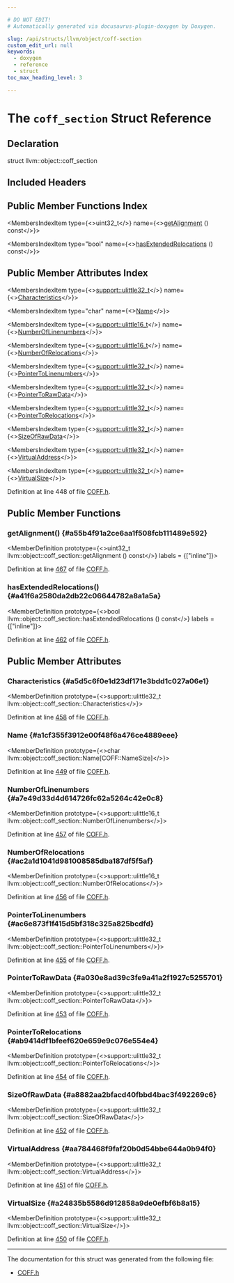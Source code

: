 ```yaml
---

# DO NOT EDIT!
# Automatically generated via docusaurus-plugin-doxygen by Doxygen.

slug: /api/structs/llvm/object/coff-section
custom_edit_url: null
keywords:
  - doxygen
  - reference
  - struct
toc_max_heading_level: 3

---
```





# The `coff_section` Struct Reference

<DoxygenPage pluginConfig={pluginConfig}>



## Declaration

<CodeBlock>struct llvm::object::coff_section</CodeBlock>

## Included Headers

<IncludesList>
<IncludesListItem
  filePath="llvm/Object/COFF.h"
  permalink="/docs/api/files/include/include/llvm/include/llvm/object/coff-h"
  isLocal="true" />
</IncludesList>

## Public Member Functions Index

<MembersIndex>

<MembersIndexItem
  type={<>uint32&#95;t</>}
  name={<><a href="#a55b4f91a2ce6aa1f508fcb111489e592">getAlignment</a> () const</>}>
</MembersIndexItem>

<MembersIndexItem
  type="bool"
  name={<><a href="#a41f6a2580da2db22c06644782a8a1a5a">hasExtendedRelocations</a> () const</>}>
</MembersIndexItem>

</MembersIndex>

## Public Member Attributes Index

<MembersIndex>

<MembersIndexItem
  type={<><a href="/docs/api/namespaces/llvm/support/#a206b37274fa3e908017da357d12724d1">support::ulittle32&#95;t</a></>}
  name={<><a href="#a5d5c6f0e1d23df171e3bdd1c027a06e1">Characteristics</a></>}>
</MembersIndexItem>

<MembersIndexItem
  type="char"
  name={<><a href="#a1cf355f3912e00f48f6a476ce4889eee">Name</a></>}>
</MembersIndexItem>

<MembersIndexItem
  type={<><a href="/docs/api/namespaces/llvm/support/#a4e29b3df92632c930b82161555c3b8d6">support::ulittle16&#95;t</a></>}
  name={<><a href="#a7e49d33d4d614726fc62a5264c42e0c8">NumberOfLinenumbers</a></>}>
</MembersIndexItem>

<MembersIndexItem
  type={<><a href="/docs/api/namespaces/llvm/support/#a4e29b3df92632c930b82161555c3b8d6">support::ulittle16&#95;t</a></>}
  name={<><a href="#ac2a1d1041d981008585dba187df5f5af">NumberOfRelocations</a></>}>
</MembersIndexItem>

<MembersIndexItem
  type={<><a href="/docs/api/namespaces/llvm/support/#a206b37274fa3e908017da357d12724d1">support::ulittle32&#95;t</a></>}
  name={<><a href="#ac6e873f1f415d5bf318c325a825bcdfd">PointerToLinenumbers</a></>}>
</MembersIndexItem>

<MembersIndexItem
  type={<><a href="/docs/api/namespaces/llvm/support/#a206b37274fa3e908017da357d12724d1">support::ulittle32&#95;t</a></>}
  name={<><a href="#a030e8ad39c3fe9a41a2f1927c5255701">PointerToRawData</a></>}>
</MembersIndexItem>

<MembersIndexItem
  type={<><a href="/docs/api/namespaces/llvm/support/#a206b37274fa3e908017da357d12724d1">support::ulittle32&#95;t</a></>}
  name={<><a href="#ab9414df1bfeef620e659e9c076e554e4">PointerToRelocations</a></>}>
</MembersIndexItem>

<MembersIndexItem
  type={<><a href="/docs/api/namespaces/llvm/support/#a206b37274fa3e908017da357d12724d1">support::ulittle32&#95;t</a></>}
  name={<><a href="#a8882aa2bfacd40fbbd4bac3f492269c6">SizeOfRawData</a></>}>
</MembersIndexItem>

<MembersIndexItem
  type={<><a href="/docs/api/namespaces/llvm/support/#a206b37274fa3e908017da357d12724d1">support::ulittle32&#95;t</a></>}
  name={<><a href="#aa784468f9faf20b0d54bbe644a0b94f0">VirtualAddress</a></>}>
</MembersIndexItem>

<MembersIndexItem
  type={<><a href="/docs/api/namespaces/llvm/support/#a206b37274fa3e908017da357d12724d1">support::ulittle32&#95;t</a></>}
  name={<><a href="#a24835b5586d912858a9de0efbf6b8a15">VirtualSize</a></>}>
</MembersIndexItem>

</MembersIndex>


Definition at line 448 of file <a href="/docs/api/files/include/include/llvm/include/llvm/object/coff-h">COFF.h</a>.

<SectionDefinition>

## Public Member Functions

### getAlignment() {#a55b4f91a2ce6aa1f508fcb111489e592}

<MemberDefinition
  prototype={<>uint32&#95;t llvm::object::coff&#95;section::getAlignment () const</>}
  labels = {["inline"]}>

Definition at line <a href="/docs/api/files/include/include/llvm/include/llvm/object/coff-h/#l00467">467</a> of file <a href="/docs/api/files/include/include/llvm/include/llvm/object/coff-h">COFF.h</a>.
</MemberDefinition>

### hasExtendedRelocations() {#a41f6a2580da2db22c06644782a8a1a5a}

<MemberDefinition
  prototype={<>bool llvm::object::coff&#95;section::hasExtendedRelocations () const</>}
  labels = {["inline"]}>

Definition at line <a href="/docs/api/files/include/include/llvm/include/llvm/object/coff-h/#l00462">462</a> of file <a href="/docs/api/files/include/include/llvm/include/llvm/object/coff-h">COFF.h</a>.
</MemberDefinition>

</SectionDefinition>

<SectionDefinition>

## Public Member Attributes

### Characteristics {#a5d5c6f0e1d23df171e3bdd1c027a06e1}

<MemberDefinition
  prototype={<>support::ulittle32&#95;t llvm::object::coff&#95;section::Characteristics</>}>

Definition at line <a href="/docs/api/files/include/include/llvm/include/llvm/object/coff-h/#l00458">458</a> of file <a href="/docs/api/files/include/include/llvm/include/llvm/object/coff-h">COFF.h</a>.
</MemberDefinition>

### Name {#a1cf355f3912e00f48f6a476ce4889eee}

<MemberDefinition
  prototype={<>char llvm::object::coff&#95;section::Name&#91;COFF::NameSize&#93;</>}>

Definition at line <a href="/docs/api/files/include/include/llvm/include/llvm/object/coff-h/#l00449">449</a> of file <a href="/docs/api/files/include/include/llvm/include/llvm/object/coff-h">COFF.h</a>.
</MemberDefinition>

### NumberOfLinenumbers {#a7e49d33d4d614726fc62a5264c42e0c8}

<MemberDefinition
  prototype={<>support::ulittle16&#95;t llvm::object::coff&#95;section::NumberOfLinenumbers</>}>

Definition at line <a href="/docs/api/files/include/include/llvm/include/llvm/object/coff-h/#l00457">457</a> of file <a href="/docs/api/files/include/include/llvm/include/llvm/object/coff-h">COFF.h</a>.
</MemberDefinition>

### NumberOfRelocations {#ac2a1d1041d981008585dba187df5f5af}

<MemberDefinition
  prototype={<>support::ulittle16&#95;t llvm::object::coff&#95;section::NumberOfRelocations</>}>

Definition at line <a href="/docs/api/files/include/include/llvm/include/llvm/object/coff-h/#l00456">456</a> of file <a href="/docs/api/files/include/include/llvm/include/llvm/object/coff-h">COFF.h</a>.
</MemberDefinition>

### PointerToLinenumbers {#ac6e873f1f415d5bf318c325a825bcdfd}

<MemberDefinition
  prototype={<>support::ulittle32&#95;t llvm::object::coff&#95;section::PointerToLinenumbers</>}>

Definition at line <a href="/docs/api/files/include/include/llvm/include/llvm/object/coff-h/#l00455">455</a> of file <a href="/docs/api/files/include/include/llvm/include/llvm/object/coff-h">COFF.h</a>.
</MemberDefinition>

### PointerToRawData {#a030e8ad39c3fe9a41a2f1927c5255701}

<MemberDefinition
  prototype={<>support::ulittle32&#95;t llvm::object::coff&#95;section::PointerToRawData</>}>

Definition at line <a href="/docs/api/files/include/include/llvm/include/llvm/object/coff-h/#l00453">453</a> of file <a href="/docs/api/files/include/include/llvm/include/llvm/object/coff-h">COFF.h</a>.
</MemberDefinition>

### PointerToRelocations {#ab9414df1bfeef620e659e9c076e554e4}

<MemberDefinition
  prototype={<>support::ulittle32&#95;t llvm::object::coff&#95;section::PointerToRelocations</>}>

Definition at line <a href="/docs/api/files/include/include/llvm/include/llvm/object/coff-h/#l00454">454</a> of file <a href="/docs/api/files/include/include/llvm/include/llvm/object/coff-h">COFF.h</a>.
</MemberDefinition>

### SizeOfRawData {#a8882aa2bfacd40fbbd4bac3f492269c6}

<MemberDefinition
  prototype={<>support::ulittle32&#95;t llvm::object::coff&#95;section::SizeOfRawData</>}>

Definition at line <a href="/docs/api/files/include/include/llvm/include/llvm/object/coff-h/#l00452">452</a> of file <a href="/docs/api/files/include/include/llvm/include/llvm/object/coff-h">COFF.h</a>.
</MemberDefinition>

### VirtualAddress {#aa784468f9faf20b0d54bbe644a0b94f0}

<MemberDefinition
  prototype={<>support::ulittle32&#95;t llvm::object::coff&#95;section::VirtualAddress</>}>

Definition at line <a href="/docs/api/files/include/include/llvm/include/llvm/object/coff-h/#l00451">451</a> of file <a href="/docs/api/files/include/include/llvm/include/llvm/object/coff-h">COFF.h</a>.
</MemberDefinition>

### VirtualSize {#a24835b5586d912858a9de0efbf6b8a15}

<MemberDefinition
  prototype={<>support::ulittle32&#95;t llvm::object::coff&#95;section::VirtualSize</>}>

Definition at line <a href="/docs/api/files/include/include/llvm/include/llvm/object/coff-h/#l00450">450</a> of file <a href="/docs/api/files/include/include/llvm/include/llvm/object/coff-h">COFF.h</a>.
</MemberDefinition>

</SectionDefinition>

<hr/>

The documentation for this struct was generated from the following file:

<ul>
<li><a href="/docs/api/files/include/include/llvm/include/llvm/object/coff-h">COFF.h</a></li>
</ul>

</DoxygenPage>
